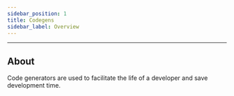 ```yaml
---
sidebar_position: 1
title: Codegens
sidebar_label: Overview
---
```


---

## About

Code generators are used to facilitate the life of a developer and save development time.
